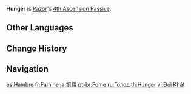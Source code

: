{{Talent Infobox
|image         = Talent Hunger.png
|character     = Razor
|type          = 4th Ascension Passive
|info          = When Razor's [[Energy]] is below 50%, increases [[Energy Recharge]] by 30%.
|utility1      = Energy Recharge
}}
'''Hunger''' is [[Razor]]'s [[4th Ascension Passive]].

==Other Languages==
{{Other Languages
|en      = Hunger
|zhs     = 饥饿
|zhs_rm  = jī'è
|zht     = 饑餓
|zht_rm  = jī'è
|zh_tl   = Hunger
|ja      = 飢餓
|ja_rm   = Kiga
|ja_tl   = Hunger
|ko      = 굶주림
|ko_tl   = Hunger
|es      = Hambre
|es_tl   = Hunger
|fr      = Famine
|fr_tl   = Famine
|ru      = Голод
|ru_tl   = Hunger
|th      = Hunger
|vi      = Đói Khát
|vi_tl   = Hunger
|de      = Hunger
|de_note = Hunger is the exact same word in english and german.
|id      = Hunger
|pt      = Fome
|pt_tl   = 
|tr      = Açlık
|tr_tl   = Hunger
|it      = Appetito
|it_tl   = Hunger
}}

==Change History==
{{Change History|1.0}}
{{Clr}}

==Navigation==
{{Talent Navbox|Razor}}

[[es:Hambre]]
[[fr:Famine]]
[[ja:飢餓]]
[[pt-br:Fome]]
[[ru:Голод]]
[[th:Hunger]]
[[vi:Đói Khát]]